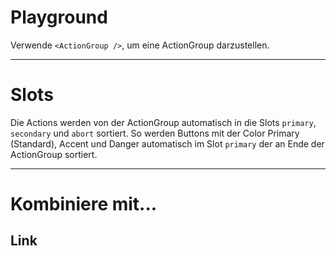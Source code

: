 # Playground

Verwende `<ActionGroup />`, um eine ActionGroup darzustellen. 

<LiveCodeEditor />

---

# Slots

Die Actions werden von der ActionGroup automatisch in die Slots `primary`, `secondary` und `abort` sortiert. So werden Buttons mit der Color Primary (Standard), Accent und Danger automatisch im Slot `primary` der an Ende der ActionGroup sortiert. 

<LiveCodeEditor example="slots" editorCollapsed />

---

# Kombiniere mit...

## Link

<LiveCodeEditor example="link" editorCollapsed />

